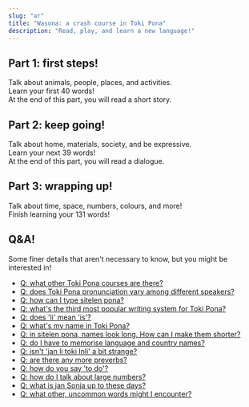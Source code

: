 ```yaml
---
slug: "ar"
title: "Wasona: a crash course in Toki Pona"
description: "Read, play, and learn a new language!"
---
```



## Part 1: first steps!

Talk about animals, people, places, and activities.  
Learn your first 40 words!  
At the end of this part, you will read a short story.

<List>
    <Card url="ar/00" />
    <Card url="ar/01" />
    <Card url="ar/02" />
    <Card url="ar/03" />
    <Card url="ar/04" />
    <Card url="ar/05" />
    <Card url="ar/06" />
    <Card url="ar/07" />
    <Card url="ar/08" />
    <Card url="ar/09" />
    <Card url="ar/10" />
</List>

## Part 2: keep going!

Talk about home, materials, society, and be expressive.  
Learn your next 39 words!  
At the end of this part, you will read a dialogue.

<List>
    <Card url="ar/11" />
    <Card url="ar/12" />
    <Card url="ar/13" />
    <Card url="ar/14" />
    <Card url="ar/15" />
    <Card url="ar/16" />
    <Card url="ar/17" />
    <Card url="ar/18" />
    <Card url="ar/19" />
</List>

## Part 3: wrapping up!

Talk about time, space, numbers, colours, and more!  
Finish learning your 131 words!

<List>
    <Card url="ar/20" />
    <Card url="ar/21" />
    <Card url="ar/22" />
    <Card url="ar/23" />
    <Card url="ar/24" />
    <Card url="ar/25" />
    <Card url="ar/26" />
    <Card url="ar/27" />
    <Card url="ar/28" />
    <Card url="ar/29" />
</List>

## Q&A!

Some finer details that aren't necessary to know, but you might be interested in!

* [Q: what other Toki Pona courses are there?](/en/other-courses/)
* [Q: does Toki Pona pronunciation vary among different speakers?](/en/sound-variation/)
* [Q: how can I type sitelen pona?](/en/fonts/)
* [Q: what's the third most popular writing system for Toki Pona?](/en/sitelen-sitelen/)
* [Q: does 'li' mean 'is'?](/en/li-and-is/)
* [Q: what's my name in Toki Pona?](/en/make-a-name/)
* [Q: in sitelen pona, names look long. How can I make them shorter?](/en/simpler-cartouches/)
* [Q: do I have to memorise language and country names?](/en/languages-countries/)
* [Q: isn't 'jan li toki Inli' a bit strange?](/en/named-verbs/)
* [Q: are there any more preverbs?](/en/more-preverbs/)
* [Q: how do you say 'to do'?](/en/doing/)
* [Q: how do I talk about large numbers?](/en/large-numbers/)
* [Q: what is jan Sonja up to these days?](/en/jan-sonja/)
* [Q: what other, uncommon words might I encounter?](/en/uncommon-words/)
